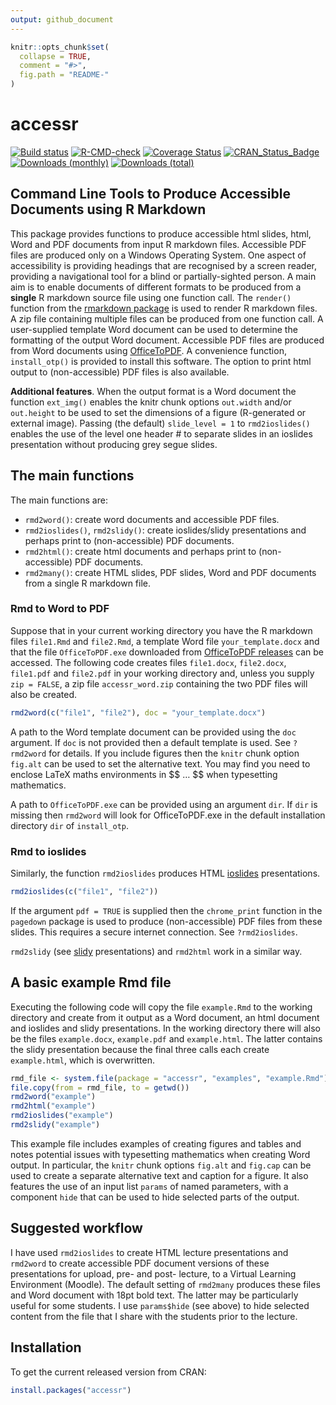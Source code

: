 ```yaml
---
output: github_document
---
```


<!-- README.md is generated from README.Rmd. Please edit that file -->

```r
knitr::opts_chunk$set(
  collapse = TRUE,
  comment = "#>",
  fig.path = "README-"
)
```

# accessr

[![Build status](https://ci.appveyor.com/api/projects/status/a314mt4b1b60tms5?svg=true)](https://ci.appveyor.com/project/paulnorthrop/accessr)
[![R-CMD-check](https://github.com/paulnorthrop/accessr/actions/workflows/R-CMD-check.yaml/badge.svg)](https://github.com/paulnorthrop/accessr/actions/workflows/R-CMD-check.yaml)
[![Coverage Status](https://codecov.io/github/paulnorthrop/accessr/coverage.svg?branch=master)](https://app.codecov.io/github/paulnorthrop/accessr?branch=master)
[![CRAN_Status_Badge](https://www.r-pkg.org/badges/version/accessr)](https://cran.r-project.org/package=accessr)
[![Downloads (monthly)](https://cranlogs.r-pkg.org/badges/itp?color=brightgreen)](https://cran.r-project.org/package=accessr)
[![Downloads (total)](https://cranlogs.r-pkg.org/badges/grand-total/itp?color=brightgreen)](https://cran.r-project.org/package=accessr)

## Command Line Tools to Produce Accessible Documents using R Markdown

This package provides functions to produce accessible html slides, html, Word and PDF documents from input R markdown files. Accessible PDF files are produced only on a Windows Operating System. One aspect of accessibility is providing headings that are recognised by a screen reader, providing a navigational tool for a blind or partially-sighted person. A main aim is to enable documents of different formats to be produced from a **single** R markdown source file using one function call.  The `render()` function from the [rmarkdown package](https://cran.r-project.org/package=rmarkdown) is used to render R markdown files. A zip file containing multiple files can be produced from one function call.  A user-supplied template Word document can be used to determine the formatting of the output Word document.  Accessible PDF files are produced from Word documents using [OfficeToPDF](https://github.com/cognidox/OfficeToPDF).  A convenience function, `install_otp()` is provided to install this software. The option to print html output to (non-accessible) PDF files is also available.  

**Additional features**. When the output format is a Word document the function `ext_img()` enables the knitr chunk options `out.width` and/or `out.height` to be used to set the dimensions of a figure (R-generated or external image). Passing (the default) `slide_level = 1` to `rmd2ioslides()` enables the use of the level one header # to separate slides in an ioslides presentation without producing grey segue slides.

## The main functions

The main functions are:

* `rmd2word()`: create word documents and accessible PDF files.
* `rmd2ioslides()`, `rmd2slidy()`: create ioslides/slidy presentations and perhaps print to (non-accessible) PDF documents.
* `rmd2html()`: create html documents and perhaps print to (non-accessible) PDF documents.
* `rmd2many()`: create HTML slides, PDF slides, Word and PDF documents from a single R markdown file.

### Rmd to Word to PDF

Suppose that in your current working directory you have the R markdown files `file1.Rmd` and `file2.Rmd`, a template Word file `your_template.docx` and that the file `OfficeToPDF.exe` downloaded from [OfficeToPDF releases](https://github.com/cognidox/OfficeToPDF/releases) can be accessed. The following code creates files `file1.docx`, `file2.docx`, `file1.pdf` and `file2.pdf` in your working directory and, unless you supply `zip = FALSE`, a zip file `accessr_word.zip` containing the two PDF files will also be created.

```r
rmd2word(c("file1", "file2"), doc = "your_template.docx")
```

A path to the Word template document can be provided using the `doc` argument.  If `doc` is not provided then a default template is used. See `?rmd2word` for details. If you include figures then the `knitr` chunk option `fig.alt` can be used to set the alternative text. You may find you need to enclose LaTeX maths environments in \$\$ ... \$\$ when typesetting mathematics. 

A path to `OfficeToPDF.exe` can be provided using an argument `dir`. If `dir` is missing then `rmd2word` will look for OfficeToPDF.exe in the default installation directory `dir` of `install_otp`. 

### Rmd to ioslides 

Similarly, the function `rmd2ioslides` produces HTML [ioslides](https://bookdown.org/yihui/rmarkdown/ioslides-presentation.html) presentations.

```r
rmd2ioslides(c("file1", "file2"))
```

If the argument `pdf = TRUE` is supplied then the `chrome_print` function in the `pagedown` package is used to produce (non-accessible) PDF files from these slides.  This requires a secure internet connection. See `?rmd2ioslides`.

`rmd2slidy` (see [slidy](https://bookdown.org/yihui/rmarkdown/slidy-presentation.html) presentations) and `rmd2html` work in a similar way.

## A basic example Rmd file

Executing the following code will copy the file `example.Rmd` to the working directory and create from it output as a Word document, an html document and ioslides and slidy presentations. In the working directory there will also be the files `example.docx`, `example.pdf` and `example.html`. The latter contains the slidy presentation because the final three calls each create `example.html`, which is overwritten.

```r
rmd_file <- system.file(package = "accessr", "examples", "example.Rmd")
file.copy(from = rmd_file, to = getwd())
rmd2word("example")
rmd2html("example")
rmd2ioslides("example")
rmd2slidy("example")
```

This example file includes examples of creating figures and tables and notes potential issues with typesetting mathematics when creating Word output.  In particular, the `knitr` chunk options `fig.alt` and `fig.cap` can be used to create a separate alternative text and caption for a figure. It also features the use of an input list `params` of named parameters, with a component `hide` that can be used to hide selected parts of the output.

## Suggested workflow

I have used `rmd2ioslides` to create HTML lecture presentations and `rmd2word` to create accessible PDF document versions of these presentations for upload, pre- and post- lecture, to a Virtual Learning Environment (Moodle). The default setting of `rmd2many` produces these files and Word document with 18pt bold text. The latter may be particularly useful for some students. I use `params$hide` (see above) to hide selected content from the file that I share with the students prior to the lecture.

## Installation

To get the current released version from CRAN:

```r
install.packages("accessr")
```
